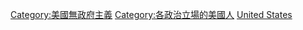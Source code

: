 {{Commons category|Anarchists from the United States}}

[[Category:美國無政府主義|Category:美國無政府主義]]
[[Category:各政治立場的美國人|Category:各政治立場的美國人]]
[[Category:各國無政府主義者|United States]]